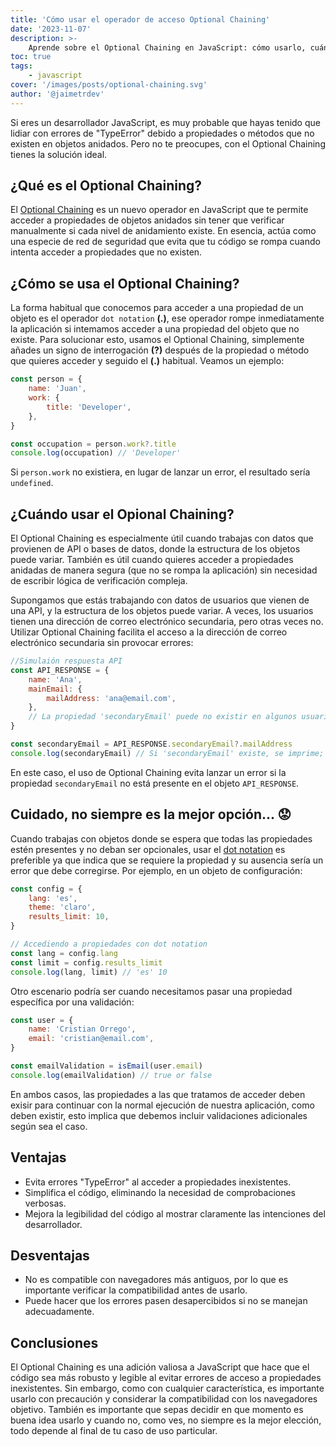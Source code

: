```yaml
---
title: 'Cómo usar el operador de acceso Optional Chaining'
date: '2023-11-07'
description: >-
    Aprende sobre el Optional Chaining en JavaScript: cómo usarlo, cuándo es conveniente, sus ventajas y desventajas. Evita errores y mejora la legibilidad de tu código.
toc: true
tags:
    - javascript
cover: '/images/posts/optional-chaining.svg'
author: '@jaimetrdev'
---
```


Si eres un desarrollador JavaScript, es muy probable que hayas tenido que lidiar con errores de "TypeError" debido a propiedades o métodos que no existen en objetos anidados. Pero no te preocupes, con el Optional Chaining tienes la solución ideal.

## ¿Qué es el Optional Chaining?

El <a href="https://developer.mozilla.org/en-US/docs/Web/JavaScript/Reference/Operators/Optional_chaining" target="_blank">Optional Chaining</a> es un nuevo operador en JavaScript que te permite acceder a propiedades de objetos anidados sin tener que verificar manualmente si cada nivel de anidamiento existe. En esencia, actúa como una especie de red de seguridad que evita que tu código se rompa cuando intenta acceder a propiedades que no existen.

## ¿Cómo se usa el Optional Chaining?

La forma habitual que conocemos para acceder a una propiedad de un objeto es el operador `dot notation` **(.)**, ese operador rompe inmediatamente la aplicación si intemamos acceder a una propiedad del objeto que no existe. Para solucionar esto, usamos el Optional Chaining, simplemente añades un signo de interrogación **(?)** después de la propiedad o método que quieres acceder y seguido el **(.)** habitual. Veamos un ejemplo:

```javascript
const person = {
    name: 'Juan',
    work: {
        title: 'Developer',
    },
}

const occupation = person.work?.title
console.log(occupation) // 'Developer'
```

Si `person.work` no existiera, en lugar de lanzar un error, el resultado sería `undefined`.

## ¿Cuándo usar el Opional Chaining?

El Optional Chaining es especialmente útil cuando trabajas con datos que provienen de API o bases de datos, donde la estructura de los objetos puede variar. También es útil cuando quieres acceder a propiedades anidadas de manera segura (que no se rompa la aplicación) sin necesidad de escribir lógica de verificación compleja.

Supongamos que estás trabajando con datos de usuarios que vienen de una API, y la estructura de los objetos puede variar. A veces, los usuarios tienen una dirección de correo electrónico secundaria, pero otras veces no. Utilizar Optional Chaining facilita el acceso a la dirección de correo electrónico secundaria sin provocar errores:

```javascript
//Simulaión respuesta API
const API_RESPONSE = {
    name: 'Ana',
    mainEmail: {
        mailAddress: 'ana@email.com',
    },
    // La propiedad 'secondaryEmail' puede no existir en algunos usuarios.
}

const secondaryEmail = API_RESPONSE.secondaryEmail?.mailAddress
console.log(secondaryEmail) // Si 'secondaryEmail' existe, se imprime; de lo contrario, se obtiene 'undefined'.
```

En este caso, el uso de Optional Chaining evita lanzar un error si la propiedad `secondaryEmail` no está presente en el objeto `API_RESPONSE`.

## Cuidado, no siempre es la mejor opción... 😟

Cuando trabajas con objetos donde se espera que todas las propiedades estén presentes y no deban ser opcionales, usar el <a href="https://developer.mozilla.org/en-US/docs/Web/JavaScript/Reference/Operators/Property_accessors#dot_notation" target="_blank">dot notation</a> es preferible ya que indica que se requiere la propiedad y su ausencia sería un error que debe corregirse. Por ejemplo, en un objeto de configuración:

```javascript
const config = {
    lang: 'es',
    theme: 'claro',
    results_limit: 10,
}

// Accediendo a propiedades con dot notation
const lang = config.lang
const limit = config.results_limit
console.log(lang, limit) // 'es' 10
```

Otro escenario podría ser cuando necesitamos pasar una propiedad específica por una validación:

```javascript
const user = {
    name: 'Cristian Orrego',
    email: 'cristian@email.com',
}

const emailValidation = isEmail(user.email)
console.log(emailValidation) // true or false
```

En ambos casos, las propiedades a las que tratamos de acceder deben exisir para continuar con la normal ejecución de nuestra aplicación, como deben existir, esto implica que debemos incluir validaciones adicionales según sea el caso.

## Ventajas

-   Evita errores "TypeError" al acceder a propiedades inexistentes.
-   Simplifica el código, eliminando la necesidad de comprobaciones verbosas.
-   Mejora la legibilidad del código al mostrar claramente las intenciones del desarrollador.

## Desventajas

-   No es compatible con navegadores más antiguos, por lo que es importante verificar la compatibilidad antes de usarlo.
-   Puede hacer que los errores pasen desapercibidos si no se manejan adecuadamente.

## Conclusiones

El Optional Chaining es una adición valiosa a JavaScript que hace que el código sea más robusto y legible al evitar errores de acceso a propiedades inexistentes. Sin embargo, como con cualquier característica, es importante usarlo con precaución y considerar la compatibilidad con los navegadores objetivo. También es importante que sepas decidir en que momento es buena idea usarlo y cuando no, como ves, no siempre es la mejor elección, todo depende al final de tu caso de uso particular.
